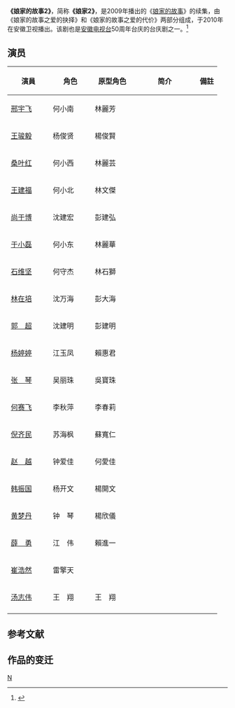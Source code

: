 {{Infobox Television
| show_name            = 娘家的故事2
| original_name        = 
| image                = 
| caption              = 
| show_name_2          = 娘家的故事之爱的抉择<br>娘家的故事之爱的代价
| genre                = [[电视剧|电视剧]]
| format               = 
| creator              = 
| developer            = 
| writer               =
| director             = [[白楠|白楠]]
| creative_director    = 
| presenter            = 
| starring             = [[桑叶红|桑叶红]]、王骏毅、赵越、尚于博、[[崔浩然|崔浩然]]、[[林在培|林在培]]
| judges               = 
| voices               = 
| narrated             = 
| theme_music_composer = 
| opentheme            = 
| endtheme             = 
| composer             = 
| slogan               = 
| country              = {{CHNML}}
| language             = [[中文|中文]]
| num_seasons          = <!-- or num_series -->
| num_episodes         = 
| list_episodes        = 
| executive_producer   = 
| producer             = 
| editor               = 
| location             =
| cinematography       = 
| camera               = 
| runtime              = 40分钟
| company              = [[上海克顿文化传媒有限公司|上海剧酷传播]]
| distributor          = 
| channel              = {{Nowrap begin}}[[安徽卫视|安徽卫视]]{{Nowrap end}}
| picture_format       = [[16:9|16:9]]
| audio_format         = 
| first_run            = {{CHNML}}
| first_aired          =
| last_aired           = 
| status               = 
| preceded_by          = 
| followed_by          = 
| related              =  [[娘家的故事|娘家的故事]]<br>[[娘家的故事3|娘家的故事3]]<br>[[娘家的故事4|娘家的故事4]]
| website              = 
| production_website   = 
}}
'''《娘家的故事2》'''，简称'''《娘家2》'''，是2009年播出的《[[娘家的故事|娘家的故事]]》的续集，由《娘家的故事之爱的抉择》和《娘家的故事之爱的代价》两部分组成，于2010年在安徽卫视播出。该剧也是[[安徽电视台|安徽电视台]]50周年台庆的台庆剧之一。<ref>{{cite web|title=《娘家的故事2》开播 杨婷婷何赛飞再续婆媳缘|url=http://www.chinadaily.com.cn/hqyl/yyneidigangtai/2010-10-14/content_1004079.html|accessdate=2010-10-16}}</ref>

== 演员 ==
{| border="2" cellpadding="4" cellspacing="1" style="background: #f9f9f9;font-size:95%; border: 1px #aaa solid; border-collapse: collapse;"
|- bgcolor="#B0C4DE" align="center"
!width=20%|演員
!width=20%|角色
!width=20%|原型角色
!width=30%|简介
!width=30%|備註
|-
|[[邢宇飞|邢宇飞]]||何小南||林麗芳||||
|-
|[[王骏毅|王骏毅]]||杨俊贤||楊俊賢||||
|-
|[[桑叶红|桑叶红]]||何小西||林麗芸||||
|-
|[[王建福|王建福]]||何小北||林文傑||||
|-
|[[尚于博|尚于博]]||沈建宏||彭建弘||||
|-
|[[于小磊|于小磊]]||何小东||林麗華||||
|-
|[[石维坚|石维坚]]||何守杰||林石獅||||
|-
|[[林在培|林在培]]||沈万海||彭大海||||
|-
|[[郭超|郭　超]]||沈建明||彭建明||||
|-
|[[杨婷婷|杨婷婷]]||江玉凤||賴惠君||||
|-
|[[张琴|张　琴]]||吴丽珠||吳寶珠||||
|-
|[[何赛飞|何赛飞]]||李秋萍||李春莉||||
|-
|[[倪齐民|倪齐民]]||苏海枫||蘇寬仁||||
|-
|[[赵越|赵　越]]||钟爱佳||何愛佳||||
|-
|[[韩振国|韩振国]]||杨开文||楊開文||||
|-
|[[黄梦丹|黄梦丹]]||钟　琴||楊欣儀||||
|-
|[[薛勇|薛　勇]]||江　伟||賴進一||||
|-
|[[崔浩然_(演員)|崔浩然]]||雷擎天||||||
|-
|[[汤志伟|汤志伟]]||王　翔||王　翔||||
|-
|}

==参考文献==
{{reflist}}

==作品的变迁==
{{電視節目的變遷
|電視台= {{CHNML}} [[安徽卫视|安徽卫视]]
|播放檔次=  每天 19:35-22:15
|節目名稱= '''娘家的故事2首映大典'''<br />（2010.10.11）<br />'''娘家的故事之爱的抉择<br />（2010.10.12 -2010.10.26）<br /> 娘家的故事之爱的代价<br />（2010.10.26 -2010.11.10） '''
|上一節目= [[地雷战传奇之锄奸行动|地雷战传奇之锄奸行动]]<br />（2010.09.27 -2010.10.10）
|下一節目= [[娘妻|娘妻]]<br />（2010.11.11-2010.11.30）
}}
{{電視節目的變遷
| 電視台= {{flagicon|Taiwan}} 台灣 [[東森戲劇台|東森戲劇台]]
| 播放檔次= 星期六至日14:00-16:00<br />（9/8起改為08:00-09:00)
| 節目名稱= 愛情的抉擇<br />（2012.08.18 - 2013.02.24）
| 上一節目= [[我愛大小姐|我愛大小姐]]
| 下一節目= 
}}
{{DEFAULTSORT:Niang娘}}
{{安徽卫视电视剧}}
[[Category:2010年中國電視劇集|N]]